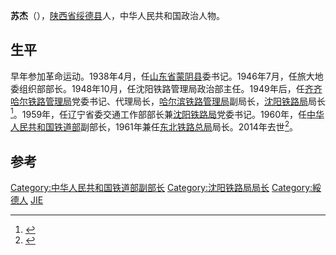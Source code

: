 '''苏杰'''（{{bd|1915年|7月|2014年|7月6日|catIdx=Su}}），[[陕西省|陕西省]][[绥德县|绥德县]]人，中华人民共和国政治人物。

==生平==
早年参加革命运动。1938年4月，任[[山东省|山东省]][[蒙阴县|蒙阴县]]委书记。1946年7月，任旅大地委组织部部长。1948年10月，任沈阳铁路管理局政治部主任。1949年后，任[[齐齐哈尔铁路管理局|齐齐哈尔铁路管理局]]党委书记、代理局长，[[哈尔滨铁路管理局|哈尔滨铁路管理局]]副局长，[[沈阳铁路局|沈阳铁路局]]局长<ref>{{cite news|title=原铁道部副部长苏杰同志逝世 享年99岁|url=http://news.cnhubei.com/xw/gn/201407/t2998217.shtml|accessdate=2014-07-29|newspaper=新华网|archive-url=https://web.archive.org/web/20140729184317/http://news.cnhubei.com/xw/gn/201407/t2998217.shtml|archive-date=2014-07-29|dead-url=yes}}</ref>。1959年，任辽宁省委交通工作部部长兼[[沈阳铁路局|沈阳铁路局]]党委书记。1960年，任[[中华人民共和国铁道部|中华人民共和国铁道部]]副部长，1961年兼任[[东北铁路总局|东北铁路总局]]局长。2014年去世<ref>{{cite news|title=苏杰同志逝世|url=http://cpc.people.com.cn/n/2014/0728/c87393-25357493.html|accessdate=2014-07-29|newspaper=人民网}}</ref>。

==参考==
{{reflist}}
{{中国政治人物小作品}}

{{DEFAULTSORT:S}}
[[Category:中华人民共和国铁道部副部长|Category:中华人民共和国铁道部副部长]]
[[Category:沈阳铁路局局长|Category:沈阳铁路局局长]]
[[Category:綏德人|Category:綏德人]]
[[Category:苏姓|JIE]]